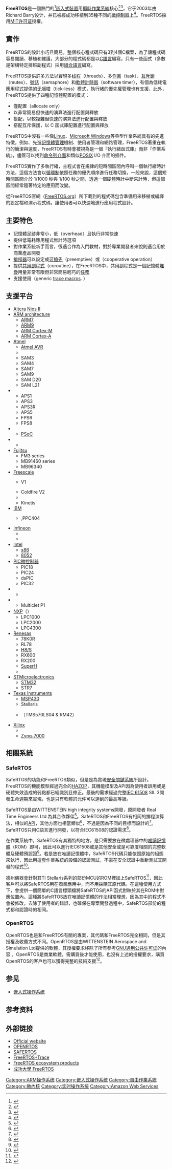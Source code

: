 {{NoteTA
|G1=IT
|G2=FL
}}
{{primarysources|time=2016-12-30T10:25:36+00:00}}
{{Infobox OS
| name = FreeRTOS
| logo = Logo freeRTOS.png
| screenshot = 
| caption = 
| developer = Real Time Engineers Ltd.
| family = [[实时操作系统|实时操作系统]]
| working state = 活躍
| source model = 可取得原代碼<!-- The benchmarking prohibition puts it outside of the common "open source" definitions. -->
| kernel type = [[微內核|微內核]]
| supported platforms = [[ARM架構|ARM]] (ARM7, ARM9, [[ARM_Cortex-M#Cortex-M3|Cortex-M3]], [[ARM_Cortex-M#Cortex-M4|ARM Cortex-M4]], [[ARM_Cortex-A8|Cortex-A]]), [[Atmel_AVR|Atmel AVR]], {{le|AVR32|AVR32}}, {{le|HCS12|HCS12}}, {{le|MicroBlaze|MicroBlaze}}, {{le|Cortus|Cortus}} (APS1, APS3, APS3R, APS5, FPF3, FPS6, FPS8), [[MSP430|MSP430]], [[PIC微控制器|PIC]], [[Renesas|Renesas]] [[H8系列|H8/S]], [[SuperH|SuperH]], RX, [[x86|x86]], [[英特爾8051#8052|8052]], {{le|Coldfire|Freescale ColdFire}}, {{le|V850|V850}}, 78K0R, Fujitsu MB91460 series, Fujitsu MB96340 series, [[Nios_II|Nios II]], Cortex-R4, TMS570, RM4x
| ui = 
| latest release version = 202104.00
| latest release date = {{Release date and age|2021|04|29}}
| marketing target = [[嵌入式系統|嵌入式設備]]
| programmed in = 
| prog_language = 
| language = 
| updatemodel = 
| package manager = 
| license = [[MIT许可证|MIT许可证]]
| website = {{URL|https://www.freertos.org/}}
}}

'''FreeRTOS'''是一個熱門的<ref name="EETimes2012">{{cite web|url=http://www.eetimes.com/electrical-engineers/education-training/webinars/4214387/2011-Embedded-Market-Study|title=2011 Embedded Market Study|publisher=EE Times|archiveurl=https://web.archive.org/web/20120402223224/http://www.eetimes.com/electrical-engineers/education-training/webinars/4214387/2011-Embedded-Market-Study|archivedate=2012-04-02|accessdate=2016-08-12|dead-url=no}}</ref>[[嵌入式裝置|嵌入式裝置]]用[[即時作業系統|即時作業系統]]核心<ref>{{cite web|url=http://www.embedded.com/design/operating-systems/4425751/Comparing-microcontroller-real-time-operating-systems|title=Comparing microcontroller real-time operating systems|date=2013-12-08|quote=A kernel is not an RTOS, but this can be a confusing issue because of the inappropriate naming chosen for some popular kernels, ‘freeRTOS’ for example.|last1=Kolesnki|first1=Sergey|accessdate=2016-08-12|archive-date=2016-08-20|archive-url=https://web.archive.org/web/20160820034701/http://www.embedded.com/design/operating-systems/4425751/Comparing-microcontroller-real-time-operating-systems|dead-url=no}}</ref><ref>{{cite web|url=http://www.freertos.org/about-RTOS.html|title=Why RTOS and What Is RTOS?|accessdate=29 August 2014|quote=What is FreeRTOS? … The size constraints, and dedicated end application nature, rarely warrant the use of a full RTOS implementation - or indeed make the use of a full RTOS implementation possible. FreeRTOS therefore provides the core real time scheduling functionality, inter-task communication, timing and synchronisation primitives only. This means it is more accurately described as a real time kernel, or real time executive. …|archive-date=2016-08-07|archive-url=https://web.archive.org/web/20160807172124/http://www.freertos.org/about-RTOS.html|dead-url=no}}</ref>，它于2003年由Richard Barry设计，并已被經成功移植到35種不同的[[微控制器|微控制器]]上<ref name="Official Website">{{cite web|url=http://www.freertos.org|title=Official Website|accessdate=2016-08-12|archive-date=2016-08-15|archive-url=https://web.archive.org/web/20160815221433/http://www.freertos.org/|dead-url=no}}</ref>。FreeRTOS採用[[MIT许可证|MIT许可证]]授權。

== 實作 ==
FreeRTOS的設計小巧且簡易，整個核心程式碼只有3到4個C檔案，為了讓程式碼容易閱讀、移植和維護，大部分的程式碼都是以[[C語言|C語言]]編寫，只有一些函式（多數是架構特定排班副程式）採用[[組合語言|組合語言]]編寫。

FreeRTOS提供許多方法以實現多[[线程|线程]]（threads）、多[[作業_(電腦)|作業]]（task）、[[互斥鎖|互斥鎖]]（mutex）、[[信號標|號誌]]（semaphore）和[[軟體計時器|軟體計時器]]（software timer），有個為低耗電應用程式提供的[[无嘀嗒内核|无嘀嗒]]（tick-less）模式，執行緒的優先權管理也有支援，此外，FreeRTOS提供了四種記憶體配置的模式：
* 僅配置（allocate only）
* 以非常簡易但快速的演算法進行配置與釋放
* 搭配{{le|記憶體合併|Coalescing (computer science)}}，以較複雜但快速的演算法進行配置與釋放
* 搭配互斥保護，以 C 函式庫配置進行配置與釋放
FreeRTOS中沒有一些像[[Linux|Linux]]、[[Microsoft_Windows|Microsoft Windows]]等典型作業系統具有的先進特徵，例如{{le|裝置驅動程式|device drivers}}、先進[[記憶體管理|記憶體管理]]機制、使用者管理和網路管理，FreeRTOS著重在執行的簡潔與速度，FreeRTOS有時會被視為是一個『執行緒函式庫』而非『作業系統』，儘管可以找到[[命令列介面|命令列介面]]和類似[[POSIX|POSIX]] I/O 介面的插件。

FreeRTOS實作了多執行緒，主程式會在規律的短時間區間內呼叫一個執行緒時計方法，這個方法會以[[循環制|循環制]]依照任務的優先順序進行任務切換，一般來說，這個短時間區間介於 1/1000 秒與 1/100 秒之間，透過一個硬體時計中斷來計時，但這個區間經常隨著特定的應用而改變。

從FreeRTOS官網（[http://www.freertos.org/ FreeRTOS.org]{{Wayback|url=http://www.freertos.org/ |date=20160815221433 }}）所下載到的程式碼包含準備用來移植或編譯的設定檔和演示程式碼，讓使用者可以快速地進行應用程式設計。

== 主要特色 ==
* 記憶體足跡非常小，低{{le|負擔 (計算)|Overhead (computing)|負擔}}（overhead）且執行非常快速
* 提供低電耗應用程式無計時選項
* 對作業系統新手而言，很適合作為入門教材，對於專業開發者來說則適合用於商業產品開發
* [[排程器|排程器]]可以設定成[[抢占式多任务处理|可搶先]]（preemptive）或{{le|协作式多任务处理|Cooperative multitasking|共同運作}}（cooperative operation）
* 提供[[协程|共用副程式]]（coroutine），在FreeRTOS中，共用副程式是一個記憶體[[呼叫堆疊|堆疊]]用量非常有限但非常簡易輕巧的[[作業_(電腦)|任務]]
* 支援使用（generic [http://www.freertos.org/index.html?http://www.freertos.org/rtos-trace-macros.html trace macros]{{Wayback|url=http://www.freertos.org/index.html?http%3A%2F%2Fwww.freertos.org%2Frtos-trace-macros.html |date=20200802115843 }}. ）

== 支援平台 ==
{{Div col||15em}}
*[[Altera|Altera]] [[Nios_II|Nios II]]
*[[ARM_architecture|ARM architecture]]
**[[ARM7|ARM7]]
**[[ARM9|ARM9]]
**[[ARM_Cortex-M|ARM Cortex-M]]
** [[ARM_Cortex-A8|ARM Cortex-A]]
*[[Atmel|Atmel]]
**[[Atmel_AVR|Atmel AVR]]
**{{le|AVR32|AVR32}}
**SAM3
**SAM4
**SAM7
**SAM9
**SAM D20
**SAM L21
*{{le|Cortus|Cortus}}
**APS1
**APS3
**APS3R
**APS5
**FPS6
**FPS8
*{{le|Cypress半導體|Cypress Semiconductor|Cypress}}
** [[PSoC|PSoC]]
*{{le|Energy micro|Energy Micro}}
** {{le|EFM32|EFM32}}
*[[Fujitsu|Fujitsu]]
**FM3 series
**MB91460 series
**MB96340
*[[Freescale|Freescale]]
**{{le|Coldfire|Freescale ColdFire}} V1
**Coldfire V2
**{{le|HCS12|Freescale 68HC12}}
**Kinetis
*[[IBM|IBM]]
** {{le|PowerPC_400|PowerPC 400|PPC405}},PPC404
*[[Infineon|Infineon]]
** {{le|TriCore|Infineon TriCore}}
** {{le|Infineon XMC|Infineon XMC|Infineon XMC4000}}
*[[Intel|Intel]]
**[[x86|x86]]
**[[英特爾8051#8052|8052]]
*[[PIC微控制器|PIC微控制器]]
**PIC18
**PIC24
**dsPIC
**PIC32
*{{le|Microsemi|Microsemi}}
** {{le|SmartFusion|Actel SmartFusion}}
*{{le|Multiclet|Multiclet}}
** Multiclet P1
*[[NXP|NXP]]（{{le|NXP LPC|NXP LPC}}）
** LPC1000
** LPC2000
** LPC4300
*[[Renesas|Renesas]]
**78K0R
**RL78
**[[H8系列|H8/S]]
**RX600
**RX200
**[[SuperH|SuperH]]
**{{le|V850|V850}}
* [[STMicroelectronics|STMicroelectronics]]
** [[STM32|STM32]]
** STR7
*[[德州儀器|Texas Instruments]]
** [[MSP430|MSP430]]
** Stellaris
** {{le|Hercules處理器|Hercules (processors)|Hercules}}（TMS570LS04 & RM42）
*[[Xilinx|Xilinx]]
**{{le|MicroBlaze|MicroBlaze}}
**[[Xilinx#Zynq|Zynq-7000]]
{{Div col end}}

==相關系統==
===SafeRTOS===
SafeRTOS的功能和FreeRTOS類似，但是是為實現[[安全關鍵系統|安全關鍵系統]]所設計。FreeRTOS的機能模型經過完全的[[危害與可操作性分析|HAZOP]]，其機能模型及API因為使用者誤用或是硬體失效造成的弱點都已經識別且修正。最後的需求經過完整[[IEC_61508|IEC 61508]] SIL 3開發生命週期來實現，也是只有軟體的元件可以達到的最高等級。

SafeRTOS是由WITTENSTEIN high integrity systems開發，原開發者 Real Time Engineers Ltd
為其合作夥伴<ref name=FreeRTOS >{{cite web |url= http://www.freertos.org/ |title= FreeRTOS |accessdate= 8 Aug 2012 |archive-date= 2016-08-15 |archive-url= https://web.archive.org/web/20160815221433/http://www.freertos.org/ |dead-url= no }}</ref>。SafeRTOS和FreeRTOS有相同的排程演算法，相似的[[API|API]]，其他方面也相當類似<ref name=SmartBotPaper>{{cite web |url=http://www.ece.stevens-tech.edu/~ymeng/publications/IROS08_SMARbot_meng.pdf |title=SmartBotPaper |accessdate=8 Aug 2012 |deadurl=yes |archiveurl=https://web.archive.org/web/20120704013911/http://www.ece.stevens-tech.edu/~ymeng/publications/IROS08_SMARbot_meng.pdf |archivedate=2012-07-04 }}</ref>，不過是因為不同的目標而設計的<ref name="freertos_a">{{Cite web |url=http://www.freertos.org/FreeRTOS-Plus/Safety_Critical_Certified/SafeRTOS.shtml |title=Relationship between FreeRTOS and SAFE'''RTOS''' |accessdate=2016-08-12 |archive-date=2016-08-19 |archive-url=https://web.archive.org/web/20160819163807/http://www.freertos.org/FreeRTOS-Plus/Safety_Critical_Certified/SafeRTOS.shtml |dead-url=no }}</ref>。SafeRTOS只用C語言進行開發，以符合IEC61508的認證需求<ref name=EETimesSafetyCritical >{{cite web |url= http://www.eetimes.com/design/embedded/4007228/How-to-verify-your-compiler-for-use-in-IEC-61508-safety-critical-applications |title= EETimesSafetyCritical |accessdate= 8 Aug 2012 |archive-date= 2011-04-30 |archive-url= https://web.archive.org/web/20110430114841/http://www.eetimes.com/design/embedded/4007228/How-to-verify-your-compiler-for-use-in-IEC-61508-safety-critical-applications |dead-url= no }}</ref>。

在作業系統中，SafeRTOS有其獨特的地方，是只需要放在微處理器中的[[唯讀記憶體|唯讀記憶體]]（ROM）即可，因此可以進行IEC61508或是其他安全或是可靠度相關的完整軟體及硬體預認證<ref name= EmbeddedSystemsDesign >{{cite web  |url= http://www.nxtbook.com/nxtbooks/cmp/esd-europe0607/index.php?startpage=32  |title= Embedded Systems Design Europe  |accessdate= 2012-08-10  |archive-date= 2012-10-23  |archive-url= https://web.archive.org/web/20121023125706/http://www.nxtbook.com/nxtbooks/cmp/esd-europe0607/index.php?startpage=32  |dead-url= no  }}</ref>。若是放在唯讀記憶體中，SafeRTOS代碼只能依照原始的組態來執行，因此用這套作業系統的設備的認證測試，不需在安全認證中重新測試其開發的程式<ref name= TexasInstruments >{{cite web
|url= http://www.ti.com/lit/wp/spry180/spry180.pdf
|title= Texas Instruments
|accessdate= 2012-09-10
|archive-url= https://web.archive.org/web/20130704175730/http://www.ti.com/lit/wp/spry180/spry180.pdf
|archive-date= 2013-07-04
|dead-url= yes
}}</ref>。

德州儀器會針對其TI Stellaris系列的部份MCU的ROM裡加上SafeRTOS<ref name="TI Stellaris Product range">{{Cite web |url=http://www.ti.com/lsds/ti/microcontroller/arm_stellaris/overview.page |title=TI Stellaris Product range |accessdate=2016-12-30 |archive-date=2013-01-04 |archive-url=https://web.archive.org/web/20130104015346/http://www.ti.com/lsds/ti/microcontroller/arm_stellaris/overview.page |dead-url=no }}</ref>，因此客戶可以將SafeRTOS用在商業應用中，而不用採購其原代碼。在這種使用方式下，會提供一個簡單的C語言標頭檔將SafeRTOS的API函式對映於其在ROM中對應位置內。這種將SafeRTOS放在唯讀記憶體的作法相當理想，因為其中的程式不會被修改，去除了使用者的錯誤，也確保在專案開發過程中，SafeRTOS部份的程式都和認證時的相同。<!--It will not need re-testing as the application code grows and evolves around it. The burden of complex kernel testing is removed as the already certified and approved certification evidence, including the test plan, code and results, can be purchased "off the shelf".-->

=== OpenRTOS ===
OpenRTOS也是和FreeRTOS有關的專案，其代碼和FreeRTOS完全相同，但是其授權及收費方式不同。OpenRTOS是由WITTENSTEIN Aerospace and Simulation Ltd提供的軟體，其授權要求移除了所有參考[[GNU通用公共许可证|GNU通用公共许可证]]的內容<!--For example: one of the conditions of using FreeRTOS in a commercial product is that the user is made aware of the use of FreeRTOS and the source code of FreeRTOS, but not the commercial product's application code, must be provided upon request.-->。OpenRTOS是商業軟體，需購買後才能使用，也沒有上述的授權要求，購買OpenRTOS的客戶也可以獲得完整的技術支援<ref>{{Cite web |url=http://www.openrtos.com/openrtos/ |title=OpenRTOS |accessdate=2016-08-12 |archive-date=2014-10-28 |archive-url=https://web.archive.org/web/20141028062044/http://www.openrtos.com/openrtos/ |dead-url=yes }}</ref>。

== 参见 ==
{{Portal|Free software}}
* [[嵌入式操作系统|嵌入式操作系统]]

== 参考资料 ==
{{Reflist|25em}}

== 外部链接 ==
{{commons category}}
* [http://www.freertos.org/ Official website]{{Wayback|url=http://www.freertos.org/ |date=20160815221433 }}
*[https://web.archive.org/web/20141028062044/http://www.openrtos.com/openrtos/ OPENRTOS]
*[http://www.freertos.org/FreeRTOS-Plus/Safety_Critical_Certified/SafeRTOS.shtml SAFERTOS]{{Wayback|url=http://www.freertos.org/FreeRTOS-Plus/Safety_Critical_Certified/SafeRTOS.shtml |date=20160819163807 }}
*[http://www.percepio.se FreeRTOS+Trace]{{Wayback|url=http://www.percepio.se/ |date=20120505135524 }}
*[http://www.FreeRTOS.org/FreeRTOS-Plus FreeRTOS ecosystem products]{{Wayback|url=http://www.freertos.org/FreeRTOS-Plus |date=20160819155601 }}
* [http://wiki.csie.ncku.edu.tw/embedded/freertos 成功大學 FreeRTOS]{{Wayback|url=http://wiki.csie.ncku.edu.tw/embedded/freertos |date=20160814133350 }}

{{实时操作系统}}

[[Category:ARM操作系统|Category:ARM操作系统]]
[[Category:嵌入式操作系统|Category:嵌入式操作系统]]
[[Category:自由作業系統|Category:自由作業系統]]
[[Category:微內核|Category:微內核]]
[[Category:实时操作系统|Category:实时操作系统]]
[[Category:Amazon_Web_Services|Category:Amazon Web Services]]